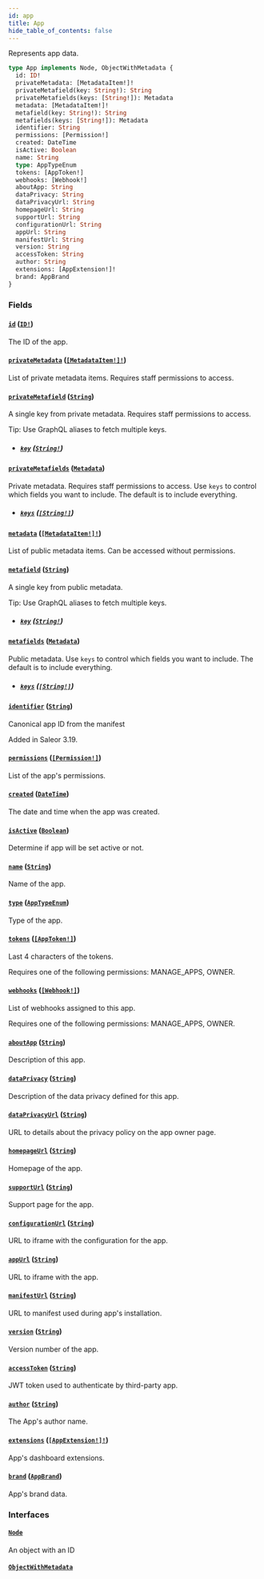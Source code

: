 ```yaml
---
id: app
title: App
hide_table_of_contents: false
---
```


Represents app data.

```graphql
type App implements Node, ObjectWithMetadata {
  id: ID!
  privateMetadata: [MetadataItem!]!
  privateMetafield(key: String!): String
  privateMetafields(keys: [String!]): Metadata
  metadata: [MetadataItem!]!
  metafield(key: String!): String
  metafields(keys: [String!]): Metadata
  identifier: String
  permissions: [Permission!]
  created: DateTime
  isActive: Boolean
  name: String
  type: AppTypeEnum
  tokens: [AppToken!]
  webhooks: [Webhook!]
  aboutApp: String
  dataPrivacy: String
  dataPrivacyUrl: String
  homepageUrl: String
  supportUrl: String
  configurationUrl: String
  appUrl: String
  manifestUrl: String
  version: String
  accessToken: String
  author: String
  extensions: [AppExtension!]!
  brand: AppBrand
}
```

### Fields

#### [`id`](#) ([`ID!`](../../../developer/api-reference/scalars/id))

The ID of the app.

#### [`privateMetadata`](#) ([`[MetadataItem!]!`](../../../developer/api-reference/objects/metadata-item))

List of private metadata items. Requires staff permissions to access.

#### [`privateMetafield`](#) ([`String`](../../../developer/api-reference/scalars/string))

A single key from private metadata. Requires staff permissions to access.

Tip: Use GraphQL aliases to fetch multiple keys.

- ##### [`key`](#) ([`String!`](../../../developer/api-reference/scalars/string))

#### [`privateMetafields`](#) ([`Metadata`](../../../developer/api-reference/scalars/metadata))

Private metadata. Requires staff permissions to access. Use `keys` to control which fields you want to include. The default is to include everything.

- ##### [`keys`](#) ([`[String!]`](../../../developer/api-reference/scalars/string))

#### [`metadata`](#) ([`[MetadataItem!]!`](../../../developer/api-reference/objects/metadata-item))

List of public metadata items. Can be accessed without permissions.

#### [`metafield`](#) ([`String`](../../../developer/api-reference/scalars/string))

A single key from public metadata.

Tip: Use GraphQL aliases to fetch multiple keys.

- ##### [`key`](#) ([`String!`](../../../developer/api-reference/scalars/string))

#### [`metafields`](#) ([`Metadata`](../../../developer/api-reference/scalars/metadata))

Public metadata. Use `keys` to control which fields you want to include. The default is to include everything.

- ##### [`keys`](#) ([`[String!]`](../../../developer/api-reference/scalars/string))

#### [`identifier`](#) ([`String`](../../../developer/api-reference/scalars/string))

Canonical app ID from the manifest

Added in Saleor 3.19.

#### [`permissions`](#) ([`[Permission!]`](../../../developer/api-reference/objects/permission))

List of the app's permissions.

#### [`created`](#) ([`DateTime`](../../../developer/api-reference/scalars/date-time))

The date and time when the app was created.

#### [`isActive`](#) ([`Boolean`](../../../developer/api-reference/scalars/boolean))

Determine if app will be set active or not.

#### [`name`](#) ([`String`](../../../developer/api-reference/scalars/string))

Name of the app.

#### [`type`](#) ([`AppTypeEnum`](../../../developer/api-reference/enums/app-type-enum))

Type of the app.

#### [`tokens`](#) ([`[AppToken!]`](../../../developer/api-reference/objects/app-token))

Last 4 characters of the tokens.

Requires one of the following permissions: MANAGE_APPS, OWNER.

#### [`webhooks`](#) ([`[Webhook!]`](../../../developer/api-reference/objects/webhook))

List of webhooks assigned to this app.

Requires one of the following permissions: MANAGE_APPS, OWNER.

#### [`aboutApp`](#) ([`String`](../../../developer/api-reference/scalars/string))

Description of this app.

#### [`dataPrivacy`](#) ([`String`](../../../developer/api-reference/scalars/string))

Description of the data privacy defined for this app.

#### [`dataPrivacyUrl`](#) ([`String`](../../../developer/api-reference/scalars/string))

URL to details about the privacy policy on the app owner page.

#### [`homepageUrl`](#) ([`String`](../../../developer/api-reference/scalars/string))

Homepage of the app.

#### [`supportUrl`](#) ([`String`](../../../developer/api-reference/scalars/string))

Support page for the app.

#### [`configurationUrl`](#) ([`String`](../../../developer/api-reference/scalars/string))

URL to iframe with the configuration for the app.

#### [`appUrl`](#) ([`String`](../../../developer/api-reference/scalars/string))

URL to iframe with the app.

#### [`manifestUrl`](#) ([`String`](../../../developer/api-reference/scalars/string))

URL to manifest used during app's installation.

#### [`version`](#) ([`String`](../../../developer/api-reference/scalars/string))

Version number of the app.

#### [`accessToken`](#) ([`String`](../../../developer/api-reference/scalars/string))

JWT token used to authenticate by third-party app.

#### [`author`](#) ([`String`](../../../developer/api-reference/scalars/string))

The App's author name.

#### [`extensions`](#) ([`[AppExtension!]!`](../../../developer/api-reference/objects/app-extension))

App's dashboard extensions.

#### [`brand`](#) ([`AppBrand`](../../../developer/api-reference/objects/app-brand))

App's brand data.

### Interfaces

#### [`Node`](../../../developer/api-reference/interfaces/node)

An object with an ID

#### [`ObjectWithMetadata`](../../../developer/api-reference/interfaces/object-with-metadata)
